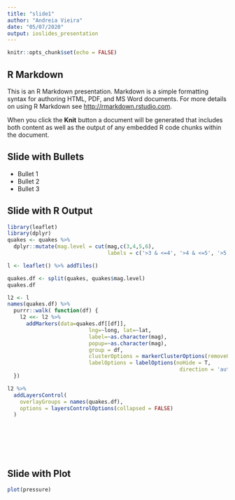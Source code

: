 ```yaml
---
title: "slide1"
author: "Andreia Vieira"
date: "05/07/2020"
output: ioslides_presentation
---
```


```r
knitr::opts_chunk$set(echo = FALSE)
```

## R Markdown

This is an R Markdown presentation. Markdown is a simple formatting syntax for authoring HTML, PDF, and MS Word documents. For more details on using R Markdown see <http://rmarkdown.rstudio.com>.

When you click the **Knit** button a document will be generated that includes both content as well as the output of any embedded R code chunks within the document.

## Slide with Bullets

- Bullet 1
- Bullet 2
- Bullet 3

## Slide with R Output

```r

library(leaflet)
library(dplyr)
quakes <- quakes %>%
  dplyr::mutate(mag.level = cut(mag,c(3,4,5,6),
                                labels = c('>3 & <=4', '>4 & <=5', '>5 & <=6')))

l <- leaflet() %>% addTiles()

quakes.df <- split(quakes, quakes$mag.level)
quakes.df

l2 <- l
names(quakes.df) %>%
  purrr::walk( function(df) {
    l2 <<- l2 %>%
      addMarkers(data=quakes.df[[df]],
                          lng=~long, lat=~lat,
                          label=~as.character(mag),
                          popup=~as.character(mag),
                          group = df,
                          clusterOptions = markerClusterOptions(removeOutsideVisibleBounds = F),
                          labelOptions = labelOptions(noHide = T,
                                                       direction = 'auto'))
  })

l2 %>%
  addLayersControl(
    overlayGroups = names(quakes.df),
    options = layersControlOptions(collapsed = FALSE)
  )








```

## Slide with Plot

```r
plot(pressure)
```

